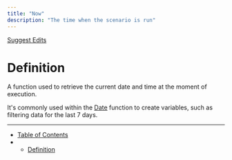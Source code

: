 ```yaml
---
title: "Now"
description: "The time when the scenario is run"
---
```


[Suggest Edits](/edit/count)

# Definition

A function used to retrieve the current date and time at the moment of execution.

It's commonly used within the [Date](/docs/now-copy) function to create variables, such as filtering data for the last 7 days.

***

* [Table of Contents](#)
* * [Definition](#definition)

